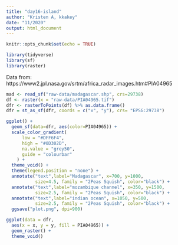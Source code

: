 ```yaml
---
title: "day16-island"
author: "Kristen A, kkakey"
date: "11/2020"
output: html_document
---
```


```r
knitr::opts_chunk$set(echo = TRUE)
```

```r
library(tidyverse)
library(sf)
library(raster)
```

Data from: https://www2.jpl.nasa.gov/srtm/africa_radar_images.htm#PIA04965

```r
mad <- read_sf("raw-data/madagascar.shp", crs=29738)
df <- raster(x = "raw-data/PIA04965.tif")
dfr <- rasterToPoints(df) %>% as.data.frame()
dfr = st_as_sf(dfr, coords = c("x", "y"), crs= "EPSG:29738")
```


```r
ggplot() +
  geom_sf(data=dfr, aes(color=PIA04965)) +
  scale_color_gradient(
      low = "#DFF6F4",
      high = "#0D302D",
      na.value = "grey50",
      guide = "colourbar"
    ) +
  theme_void() +
  theme(legend.position = "none") +
  annotate("text",label="Madagascar", x=700, y=1000, 
           size=4.5, family = "2Peas Squish", color="black") +
  annotate("text",label="mozambique channel", x=350, y=1500, 
           size=2.5, family = "2Peas Squish", color="black") +
  annotate("text",label="indian ocean", x=1050, y=500, 
           size=2.5, family = "2Peas Squish", color="black") +
  ggsave("plot.png", dpi=900)
```




```r
ggplot(data = dfr,
  aes(x = x, y = y, fill = PIA04965)) +
  geom_raster() +
  theme_void()
```

